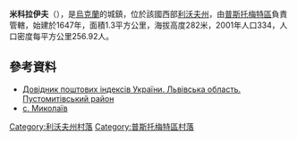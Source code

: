 {{coord|49|45|31|N|24|20|18|E|scale:100000|display=title}}
'''米科拉伊夫'''（{{lang-uk|Миколаїв}}），是[[烏克蘭|烏克蘭]]的城鎮，位於該國西部[[利沃夫州|利沃夫州]]，由[[普斯托梅特區|普斯托梅特區]]負責管轄，始建於1647年，面積1.3平方公里，海拔高度282米，2001年人口334，人口密度每平方公里256.92人。

==參考資料==
*[http://www.uaidx.com/13/298/index Довідник поштових індексів України. Львівська область. Пустомитівський район] {{Wayback|url=http://www.uaidx.com/13/298/index |date=20161011013019 }}
* [http://w1.c1.rada.gov.ua/pls/z7503/A005?rf7571=20563 с. Миколаїв] {{Wayback|url=http://w1.c1.rada.gov.ua/pls/z7503/A005?rf7571=20563 |date=20201022010301 }}

[[Category:利沃夫州村落|Category:利沃夫州村落]]
[[Category:普斯托梅特區村落|Category:普斯托梅特區村落]]


{{Lviv-geo-stub}}